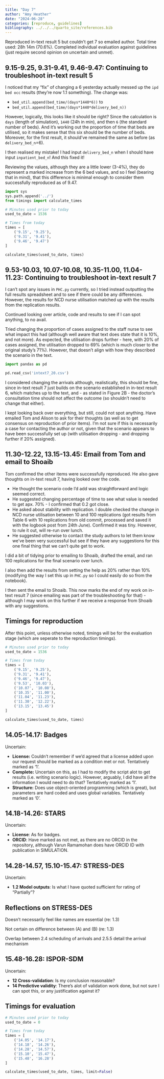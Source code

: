 ```yaml
---
title: "Day 7"
author: "Amy Heather"
date: "2024-06-28"
categories: [reproduce, guidelines]
bibliography: ../../../quarto_site/references.bib
---
```


::: {.callout-note}

Reproduced in-text result 5 but couldn't get 7 so emailed author. Total time used: 28h 14m (70.6%). Completed individual evaluation against guidelines (just require second opinion on uncertain and unmet).

:::

## 9.15-9.25, 9.31-9.41, 9.46-9.47: Continuing to troubleshoot in-text result 5

I noticed that my "fix" of changing a 6 yesterday actually messed up the `ipd bed occ` results (they're now 1.1 something). The change was:

* `bed_util.append(bed_time/(days*1440*6))` to
* `bed_util.append(bed_time/(days*1440*delivery_bed_n))`

However, logically, this looks like it should be right? Since the calculation is `days` (length of simulation), `1440` (24h in min), and then `6` (the standard number of beds). And it's working out the proportion of time that beds are utilised, so it makes sense that this six should be the number of beds. Moreover, for the first result, it should've remained the same as before (as `delivery_bed_n`=6).

I then realised my mistake! I had input `delivery_bed_n` when I should have input `inpatient_bed_n`! And this fixed it!

Reviewing the values, although they are a little lower (3-4%), they do represent a marked increase from the 6 bed values, and so I feel (bearing that in mind), that this difference is minimal enough to consider them successfully reproduced as of 9.47.

```python
import sys
sys.path.append('../')
from timings import calculate_times

# Minutes used prior to today
used_to_date = 1536

# Times from today
times = [
    ('9.15', '9.25'),
    ('9.31', '9.41'),
    ('9.46', '9.47')
]

calculate_times(used_to_date, times)
```

## 9.53-10.03, 10.07-10.08, 10.35-11.00, 11.04-11.23: Continuing to troubleshoot in-text result 7

I can't spot any issues in `PHC.py` currently, so I tried instead outputting the full results spreadsheet and to see if there could be any differences. However, the results for NCD nurse utilisation matched up with the results from the replication results.

Continued looking over article, code and results to see if I can spot anything, to no avail.

Tried changing the proportion of cases assigned to the staff nurse to see what impact this had (although well aware that text does state that it is 10%, and not more). As expected, the utilisation drops further - here, with 20% of cases assigned, the utilisation dropped to 69% (which is much closer to the original study's 71%). However, that doesn't align with how they described the scenario in the text.

```python
import pandas as pd

pd.read_csv('intext7_20.csv')
```

I considered changing the arrivals although, realistically, this should be fine, since in-text result 7 just builds on the scenario established in in-text result 6, which matches up to the text, and - as stated in Figure 2B - the doctor's consultation time should not affect the outcome (so shouldn't need to change that either).

I kept looking back over everything, but still, could not spot anything. Have emailed Tom and Alison to ask for their thoughts (as well as to get consensus on reproduction of prior items). I'm not sure if this is necessarily a case for contacting the author or not, given that the scenario appears to have been successfully set up (with utilisation dropping - and dropping further if 20% assigned).

## 11.30-12.22, 13.15-13.45: Email from Tom and email to Shoaib

Tom confirmed the other items were successfully reproduced. He also gave thoughts on in-text result 7, having looked over the code.

* He thought the scenario code I'd add was straightforward and logic seemed correct.
* He suggested changing percentage of time to see what value is needed to get apx. 70% - I confirmed that 0.2 got close.
* He asked about stability with replication. I double checked the change in NCD nurse utilisation between 10 and 100 replications (got results from Table 6 with 10 replications from old commit, processed and saved it with the logbook post from 24th June). Confirmed it was tiny. However, to rule it out, will re-run over lunch.
* He suggested otherwise to contact the study authors to let them know we've been very successful but see if they have any suggestions for this one final thing that we can't quite get to work.

I did a bit of tidying prior to emailing to Shoaib, drafted the email, and ran 100 replications for the final scenario over lunch.

I also then add the results from setting the help as 20% rather than 10% (modifying the way I set this up in `PHC.py` so I could easily do so from the notebook).

I then sent the email to Shoaib. This now marks the end of my work on in-text result 7 (since emailing was part of the troubleshooting for that) - although I may work on this further if we receive a response from Shoaib with any suggestions.

## Timings for reproduction

After this point, unless otherwise noted, timings will be for the evaluation stage (which are seperate to the reproduction timings).

```python
# Minutes used prior to today
used_to_date = 1536

# Times from today
times = [
    ('9.15', '9.25'),
    ('9.31', '9.41'),
    ('9.46', '9.47'),
    ('9.53', '10.03'),
    ('10.07', '10.08'),
    ('10.35', '11.00'),
    ('11.04', '11.23'),
    ('11.30', '12.22'),
    ('13.15', '13.45')
]

calculate_times(used_to_date, times)
```

## 14.05-14.17: Badges

Uncertain:

* **License:** Couldn't remember if we'd agreed that a license added upon our request should be marked as a condition met or not. Tentatively marked as '1'.
* **Complete:** Uncertain on this, as I had to modify the script alot to get results (i.e. writing scenario logic). However, arguably, I did have all the information I would need to do that? Tentatively marked as '1'.
* **Structure:** Does use object-oriented programming (which is great), but parameters are hard coded and uses global variables. Tentatively marked as '0'.

## 14.18-14.26: STARS

Uncertain:

* **License**: As for badges.
* **ORCID**: Have marked as not met, as there are no ORCID in the repository, although Varun Ramamohan does have ORCID ID with publication in SIMULATION.

## 14.28-14.57, 15.10-15.47: STRESS-DES

Uncertain:

* **1.2 Model outputs**: Is what I have quoted sufficient for rating of "Partially"?

::: {.callout-tip}
## Reflections on STRESS-DES

Doesn't necessarily feel like names are essential (re: 1.3)

Not certain on difference between (A) and (B) (re: 1.3)

Overlap between 2.4 scheduling of arrivals and 2.5.5 detail the arrival mechanism
:::

## 15.48-16.28: ISPOR-SDM

Uncertain:

* **12 Cross-validation**: Is my conclusion reasonable?
* **14 Predictive validity**: There's alot of validation work done, but not sure I can spot this, or any justification against it?

## Timings for evaluation

```python
# Minutes used prior to today
used_to_date = 0

# Times from today
times = [
    ('14.05', '14.17'),
    ('14.18', '14.26'),
    ('14.28', '14.57'),
    ('15.10', '15.47'),
    ('15.48', '16.28')
]

calculate_times(used_to_date, times, limit=False)
```